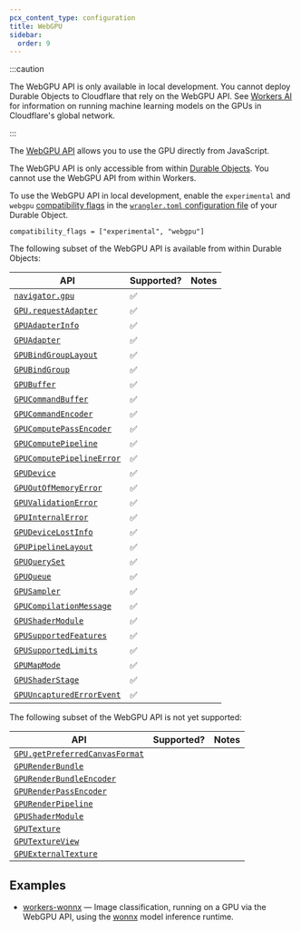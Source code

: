 ```yaml
---
pcx_content_type: configuration
title: WebGPU
sidebar:
  order: 9
---
```


:::caution

The WebGPU API is only available in local development. You cannot deploy Durable Objects to Cloudflare that rely on the WebGPU API. See [Workers AI](/workers-ai/) for information on running machine learning models on the GPUs in Cloudflare's global network.

:::

The [WebGPU API](https://developer.mozilla.org/en-US/docs/Web/API/WebGPU_API) allows you to use the GPU directly from JavaScript.

The WebGPU API is only accessible from within [Durable Objects](/durable-objects/). You cannot use the WebGPU API from within Workers.

To use the WebGPU API in local development, enable the `experimental` and `webgpu` [compatibility flags](/workers/configuration/compatibility-flags/) in the [`wrangler.toml` configuration file](/workers/wrangler/configuration/) of your Durable Object.

```
compatibility_flags = ["experimental", "webgpu"]
```

The following subset of the WebGPU API is available from within Durable Objects:

| API                                                                                                                | Supported? | Notes |
| ------------------------------------------------------------------------------------------------------------------ | ---------- | ----- |
| [`navigator.gpu`](https://developer.mozilla.org/en-US/docs/Web/API/Navigator/gpu)                                  | ✅         |       |
| [`GPU.requestAdapter`](https://developer.mozilla.org/en-US/docs/Web/API/GPU/requestAdapter)                        | ✅         |       |
| [`GPUAdapterInfo`](https://developer.mozilla.org/en-US/docs/Web/API/GPUAdapterInfo)                                | ✅         |       |
| [`GPUAdapter`](https://developer.mozilla.org/en-US/docs/Web/API/GPUAdapter)                                        | ✅         |       |
| [`GPUBindGroupLayout`](https://developer.mozilla.org/en-US/docs/Web/API/GPUBindGroupLayout)                        | ✅         |       |
| [`GPUBindGroup`](https://developer.mozilla.org/en-US/docs/Web/API/GPUBindGroup)                                    | ✅         |       |
| [`GPUBuffer`](https://developer.mozilla.org/en-US/docs/Web/API/GPUBuffer)                                          | ✅         |       |
| [`GPUCommandBuffer`](https://developer.mozilla.org/en-US/docs/Web/API/GPUCommandBuffer)                            | ✅         |       |
| [`GPUCommandEncoder`](https://developer.mozilla.org/en-US/docs/Web/API/GPUCommandEncoder)                          | ✅         |       |
| [`GPUComputePassEncoder`](https://developer.mozilla.org/en-US/docs/Web/API/GPUComputePassEncoder)                  | ✅         |       |
| [`GPUComputePipeline`](https://developer.mozilla.org/en-US/docs/Web/API/GPUComputePipeline)                        | ✅         |       |
| [`GPUComputePipelineError`](https://developer.mozilla.org/en-US/docs/Web/API/GPUPipelineError)                     | ✅         |       |
| [`GPUDevice`](https://developer.mozilla.org/en-US/docs/Web/API/GPUDevice)                                          | ✅         |       |
| [`GPUOutOfMemoryError`](https://developer.mozilla.org/en-US/docs/Web/API/GPUOutOfMemoryError)                      | ✅         |       |
| [`GPUValidationError`](https://developer.mozilla.org/en-US/docs/Web/API/GPUValidationError)                        | ✅         |       |
| [`GPUInternalError`](https://developer.mozilla.org/en-US/docs/Web/API/GPUInternalError)                            | ✅         |       |
| [`GPUDeviceLostInfo`](https://developer.mozilla.org/en-US/docs/Web/API/GPUDeviceLostInfo)                          | ✅         |       |
| [`GPUPipelineLayout`](https://developer.mozilla.org/en-US/docs/Web/API/GPUPipelineLayout)                          | ✅         |       |
| [`GPUQuerySet`](https://developer.mozilla.org/en-US/docs/Web/API/GPUQuerySet)                                      | ✅         |       |
| [`GPUQueue`](https://developer.mozilla.org/en-US/docs/Web/API/GPUQueue)                                            | ✅         |       |
| [`GPUSampler`](https://developer.mozilla.org/en-US/docs/Web/API/GPUSampler)                                        | ✅         |       |
| [`GPUCompilationMessage`](https://developer.mozilla.org/en-US/docs/Web/API/GPUCompilationMessage)                  | ✅         |       |
| [`GPUShaderModule`](https://developer.mozilla.org/en-US/docs/Web/API/GPUShaderModule)                              | ✅         |       |
| [`GPUSupportedFeatures`](https://developer.mozilla.org/en-US/docs/Web/API/GPUSupportedFeatures)                    | ✅         |       |
| [`GPUSupportedLimits`](https://developer.mozilla.org/en-US/docs/Web/API/GPUSupportedLimits)                        | ✅         |       |
| [`GPUMapMode`](https://developer.mozilla.org/en-US/docs/Web/API/WebGPU_API#reading_the_results_back_to_javascript) | ✅         |       |
| [`GPUShaderStage`](https://developer.mozilla.org/en-US/docs/Web/API/WebGPU_API#create_a_bind_group_layout)         | ✅         |       |
| [`GPUUncapturedErrorEvent`](https://developer.mozilla.org/en-US/docs/Web/API/GPUUncapturedErrorEvent)              | ✅         |       |

The following subset of the WebGPU API is not yet supported:

| API                                                                                                             | Supported? | Notes |
| --------------------------------------------------------------------------------------------------------------- | ---------- | ----- |
| [`GPU.getPreferredCanvasFormat`](https://developer.mozilla.org/en-US/docs/Web/API/GPU/getPreferredCanvasFormat) |            |       |
| [`GPURenderBundle`](https://developer.mozilla.org/en-US/docs/Web/API/GPURenderBundle)                           |            |       |
| [`GPURenderBundleEncoder`](https://developer.mozilla.org/en-US/docs/Web/API/GPURenderBundleEncoder)             |            |       |
| [`GPURenderPassEncoder`](https://developer.mozilla.org/en-US/docs/Web/API/GPURenderPassEncoder)                 |            |       |
| [`GPURenderPipeline`](https://developer.mozilla.org/en-US/docs/Web/API/GPURenderPipeline)                       |            |       |
| [`GPUShaderModule`](https://developer.mozilla.org/en-US/docs/Web/API/GPUShaderModule)                           |            |       |
| [`GPUTexture`](https://developer.mozilla.org/en-US/docs/Web/API/GPUTexture)                                     |            |       |
| [`GPUTextureView`](https://developer.mozilla.org/en-US/docs/Web/API/GPUTextureView)                             |            |       |
| [`GPUExternalTexture`](https://developer.mozilla.org/en-US/docs/Web/API/GPUExternalTexture)                     |            |       |

## Examples

- [workers-wonnx](https://github.com/cloudflare/workers-wonnx/) — Image classification, running on a GPU via the WebGPU API, using the [wonnx](https://github.com/webonnx/wonnx) model inference runtime.
